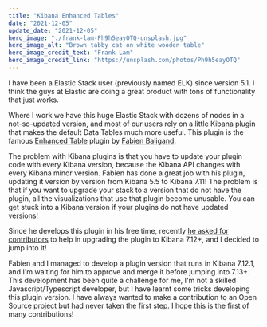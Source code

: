 ```yaml
---
title: "Kibana Enhanced Tables"
date: "2021-12-05"
update_date: "2021-12-05"
hero_image: "./frank-lam-Ph9h5eayOTQ-unsplash.jpg"
hero_image_alt: "Brown tabby cat on white wooden table"
hero_image_credit_text: "Frank Lam"
hero_image_credit_link: "https://unsplash.com/photos/Ph9h5eayOTQ"
---
```


I have been a Elastic Stack user (previously named ELK) since version 5.1. 
I think the guys at Elastic are doing a great product with tons of functionality that just works.

Where I work we have this huge Elastic Stack with dozens of nodes in a not-so-updated version, and 
most of our users rely on a little Kibana plugin that makes the default Data Tables much more useful.
This plugin is the famous [Enhanced Table](https://github.com/fbaligand/kibana-enhanced-table) plugin by 
[Fabien Baligand](https://github.com/fbaligand).

The problem with Kibana plugins is that you have to update your plugin code with every Kibana version, 
because the Kibana API changes with every Kibana minor version. Fabien has done a great job with his plugin,
updating it version by version from Kibana 5.5 to Kibana 7.11! The problem is that if you want to upgrade your
stack to a version that do not have the plugin, all the visualizations that use that plugin become unusable.
You can get stuck into a Kibana version if your plugins do not have updated versions!

Since he develops this plugin in his free time, recently 
[he asked for contributors](https://github.com/fbaligand/kibana-enhanced-table/issues/197#issuecomment-893396944) 
to help in upgrading the plugin to Kibana 7.12+, and I decided to jump into it!

Fabien and I managed to develop a plugin version that runs in Kibana 7.12.1, and I'm waiting for him to
approve and merge it before jumping into 7.13+. This development has been quite a challenge for me, I'm not
a skilled Javascript/Typescript developer, but I have learnt some tricks developing this plugin version. 
I have always wanted to make a contribution to an Open Source project but had never taken the first step. I hope
this is the first of many contributions!